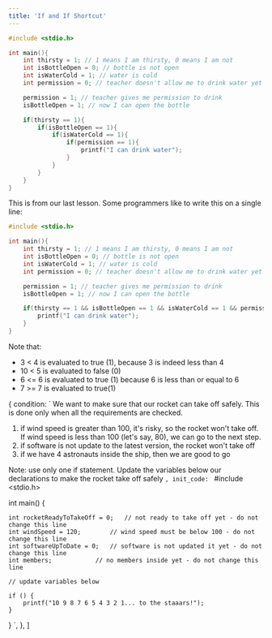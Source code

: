 ```yaml
---
title: 'If and If Shortcut'
---
```


```c
#include <stdio.h>

int main(){
	int thirsty = 1; // 1 means I am thirsty, 0 means I am not
	int isBottleOpen = 0; // bottle is not open
	int isWaterCold = 1; // water is cold
	int permission = 0; // teacher doesn't allow me to drink water yet

	permission = 1; // teacher gives me permission to drink
	isBottleOpen = 1; // now I can open the bottle

	if(thirsty == 1){
		if(isBottleOpen == 1){
			if(isWaterCold == 1){
				if(permission == 1){
					printf("I can drink water");
				}
			}
		}
	}
}
```

This is from our last lesson. Some programmers like to write this on a single line:

```c
#include <stdio.h>

int main(){
	int thirsty = 1; // 1 means I am thirsty, 0 means I am not
	int isBottleOpen = 0; // bottle is not open
	int isWaterCold = 1; // water is cold
	int permission = 0; // teacher doesn't allow me to drink water yet

	permission = 1; // teacher gives me permission to drink
	isBottleOpen = 1; // now I can open the bottle

	if(thirsty == 1 && isBottleOpen == 1 && isWaterCold == 1 && permission == 1){
		printf("I can drink water");
	}
}
```

Note that:

-   3 &lt; 4 is evaluated to true (1), because 3 is indeed less than 4
-   10 &lt; 5 is evaluated to false (0)
-   6 &lt;= 6 is evaluated to true (1) because 6 is less than or equal to 6
-   7 &gt;= 7 is evaluated to true(1)

  {
    condition: `
We want to make sure that our rocket can take off safely. This is done only when all the requirements are checked. 
1) if wind speed is greater than 100, it's risky, so the rocket won't take off. If wind speed is less than 100 (let's say, 80), we can go to the next step.
2) if software is not update to the latest version, the rocket won't take off
3) if we have 4 astronauts inside the ship, then we are good to go

Note: use only one if statement. Update the variables below our declarations to make the rocket take off safely
`,
    init_code: `
#include <stdio.h>

int main() {

    int rocketReadyToTakeOff = 0; 	// not ready to take off yet - do not change this line
    int windSpeed = 120; 		// wind speed must be below 100 - do not change this line
    int softwareUpToDate = 0; 	// software is not updated it yet - do not change this line
    int members; 			// no members inside yet - do not change this line

    // update variables below

    if () {
    	printf("10 9 8 7 6 5 4 3 2 1... to the staaars!");
    }

}
`,
},
]
